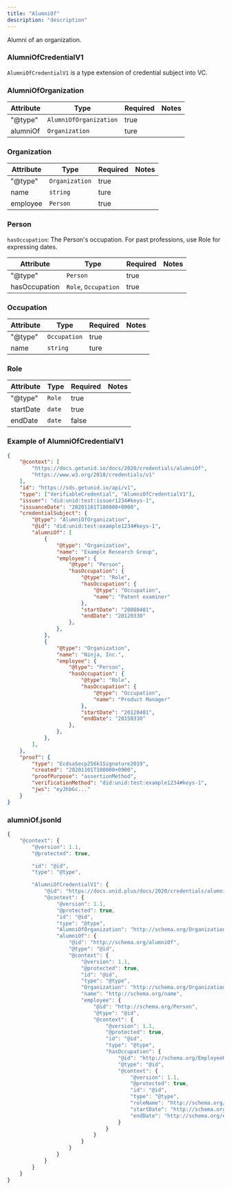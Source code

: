 ```yaml
---
title: "AlumniOf"
description: "description"
---
```


Alumni of an organization.

### AlumniOfCredentialV1

`AlumniOfCredentialV1` is a type extension of credential subject into VC.

### AlumniOfOrganization

| Attribute | Type | Required | Notes |
| ---- | ---- | ---- | ---- |
| "@type" | `AlumniOfOrganization` | true ||
| alumniOf | `Organization` | ture ||

### Organization

| Attribute | Type | Required | Notes |
| ---- | ---- | ---- | ---- |
| "@type" | `Organization` | true ||
| name | `string` | ture ||
| employee | `Person` | true ||

### Person
`hasOccupation`: The Person's occupation. For past professions, use Role for expressing dates.

| Attribute | Type | Required | Notes |
| ---- | ---- | ---- | ---- |
| "@type" | `Person` | true ||
| hasOccupation | `Role`, `Occupation` | true ||

### Occupation

| Attribute | Type | Required | Notes |
| ---- | ---- | ---- | ---- |
| "@type" | `Occupation` | true ||
| name | `string` | ture ||

### Role

| Attribute | Type | Required | Notes |
| ---- | ---- | ---- | ---- |
| "@type" | `Role` | true ||
| startDate | `date` | true ||
| endDate | `date` | false ||

### Example of AlumniOfCredentialV1

```json
{
    "@context": [
        "https://docs.getunid.io/docs/2020/credentials/alumniOf",
        "https://www.w3.org/2018/credentials/v1"
    ],
    "id": "https://sds.getunid.io/api/v1",
    "type": ["VerifiableCredential", "AlumniOfCredentialV1"],
    "issuer": "did:unid:test:issuer1234#keys-1",
    "issuanceDate": "20201101T180000+0900",
    "credentialSubject": {
        "@type": "AlumniOfOrganization",
        "@id": "did:unid:test:example1234#keys-1",
        "alumniOf": [
            {
                "@type": "Organization",
                "name": "Example Research Group",
                "employee": {
                    "@type": "Person",
                    "hasOccupation": {
                        "@type": "Role",
                        "hasOccupation": {
                            "@type": "Occupation",
                            "name": "Patent examiner"
                        },
                        "startDate": "20080401",
                        "endDate": "20120330"
                    },
                },
            },
            {
                "@type": "Organization",
                "name": "Ninja, Inc.",
                "employee": {
                    "@type": "Person",
                    "hasOccupation": {
                        "@type": "Role",
                        "hasOccupation": {
                            "@type": "Occupation",
                            "name": "Product Manager"
                        },
                        "startDate": "20120401",
                        "endDate": "20150330"
                    },
                },
            },
        ],
    },
    "proof": {
        "type": "EcdsaSecp256k1Signature2019",
        "created": "20201101T180000+0900",
        "proofPurpose": "assertionMethod",
        "verificationMethod": "did:unid:test:example1234#keys-1",
        "jws": "eyJhbGc..."
    }
}
```

### alumniOf.jsonld

```js
{
    "@context": {
        "@version": 1.1,
        "@protected": true,

        "id": "@id",
        "type": "@type",

        "AlumniOfCredentialV1": {
            "@id": "https://docs.unid.plus/docs/2020/credentials/alumniOf#AlumniOfCredentialV1",
            "@context": {
                "@version": 1.1,
                "@protected": true,
                "id": "@id",
                "type": "@type",
                "AlumniOfOrganization": "http://schema.org/Organization",
                "alumniOf": {
                    "@id": "http://schema.org/alumniOf",
                    "@type": "@id",
                    "@context": {
                        "@version": 1.1,
                        "@protected": true,
                        "id": "@id",
                        "type": "@type",
                        "Organization": "http://schema.org/Organization",
                        "name": "http://schema.org/name",
                        "employee": {
                            "@id": "http://schema.org/Person",
                            "@type": "@id",
                            "@context": {
                                "@version": 1.1,
                                "@protected": true,
                                "id": "@id",
                                "type": "@type",
                                "hasOccupation": {
                                    "@id": "http://schema.org/EmployeeRole",
                                    "@type": "@id",
                                    "@context": {
                                        "@version": 1.1,
                                        "@protected": true,
                                        "id": "@id",
                                        "type": "@type",
                                        "roleName": "http://schema.org/roleName",
                                        "startDate": "http://schema.org/startDate",
                                        "endDate": "http://schema.org/endDate"
                                    }
                                }
                            }
                        }
                    }
                }
            }
        }
    }
}
```
